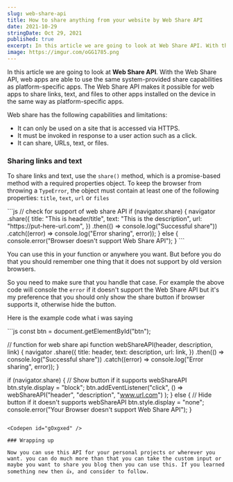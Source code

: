 ```yaml
---
slug: web-share-api
title: How to share anything from your website by Web Share API
date: 2021-10-29
stringDate: Oct 29, 2021
published: true
excerpt: In this article we are going to look at Web Share API. With the Web Share API, web apps are able to use the same system-provided share capabilities as platform-specific apps.
image: https://imgur.com/oGG1785.png
---
```


In this article we are going to look at **Web Share API**. With the Web Share API, web apps are able to use the same system-provided share capabilities as platform-specific apps. The Web Share API makes it possible for web apps to share links, text, and files to other apps installed on the device in the same way as platform-specific apps.

Web share has the following capabilities and limitations:

- It can only be used on a site that is accessed via HTTPS.
- It must be invoked in response to a user action such as a click.
- It can share, URLs, text, or files.

### Sharing links and text

To share links and text, use the `share()` method, which is a promise-based method with a required properties object. To keep the browser from throwing a `TypeError`, the object must contain at least one of the following properties: `title`, `text`, `url` or `files`

<CodeTitle title="script.js" />
```js
// check for support of web share API
if (navigator.share) {
  navigator
    .share({
      title: "This is header/title",
      text: "This is the description",
      url: "https://put-here-url.com",
    })
    .then(() => console.log("Successful share"))
    .catch((error) => console.log("Error sharing", error));
} else {
  console.error("Browser doesn't support Web Share API");
}
```

You can use this in your function or anywhere you want. But before you do that you should remember one thing that it does not support by old version browsers.

So you need to make sure that you handle that case. For example the above code will console the `error` if it doesn't support the Web Share API but it's my preference that you should only show the share button if browser supports it, otherwise hide the button.

Here is the example code what i was saying

<CodeTitle title="script.js" />
```js
const btn = document.getElementById("btn");

// function for web share api
function webShareAPI(header, description, link) {
  navigator
    .share({
      title: header,
      text: description,
      url: link,
    })
    .then(() => console.log("Successful share"))
    .catch((error) => console.log("Error sharing", error));
}

if (navigator.share) {
  // Show button if it supports webShareAPI
  btn.style.display = "block";
  btn.addEventListener("click", () =>
    webShareAPI("header", "description", "www.url.com")
  );
} else {
  // Hide button if it doesn't supports webShareAPI
  btn.style.display = "none";
  console.error("Your Browser doesn't support Web Share API");
}
```

<Codepen id="gOxgxed" />

### Wrapping up

Now you can use this API for your personal projects or wherever you want. you can do much more than that you can take the custom input or maybe you want to share you blog then you can use this. If you learned something new then 👍, and consider to follow.
